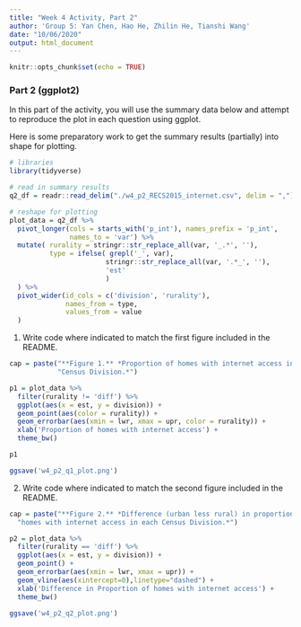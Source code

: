 ```yaml
---
title: "Week 4 Activity, Part 2"
author: 'Group 5: Yan Chen, Hao He, Zhilin He, Tianshi Wang'
date: "10/06/2020"
output: html_document
---
```


```r
knitr::opts_chunk$set(echo = TRUE)
```

### Part 2 (ggplot2)

In this part of the activity, you will use the summary data below and attempt
to reproduce the plot in each question using ggplot.

Here is some preparatory work to get the summary results (partially) into
shape for plotting. 

```r
# libraries
library(tidyverse)

# read in summary results
q2_df = readr::read_delim("./w4_p2_RECS2015_internet.csv", delim = ",")
```

```r
# reshape for plotting
plot_data = q2_df %>%
  pivot_longer(cols = starts_with('p_int'), names_prefix = 'p_int',
               names_to = 'var') %>%
  mutate( rurality = stringr::str_replace_all(var, '_.*', ''),
          type = ifelse( grepl('_', var), 
                        stringr::str_replace_all(var, '.*_', ''),
                        'est'
                        )
  ) %>%
  pivot_wider(id_cols = c('division', 'rurality'), 
              names_from = type, 
              values_from = value
  ) 
```

1. Write code where indicated to match the first figure included in the README.
```r
cap = paste("**Figure 1.** *Proportion of homes with internet access in each",
            "Census Division.*")

p1 = plot_data %>% 
  filter(rurality != 'diff') %>% 
  ggplot(aes(x = est, y = division)) +
  geom_point(aes(color = rurality)) +
  geom_errorbar(aes(xmin = lwr, xmax = upr, color = rurality)) + 
  xlab('Proportion of homes with internet access') + 
  theme_bw()

p1

ggsave('w4_p2_q1_plot.png')

```

2. Write code where indicated to match the second figure included in the README.
```r
cap = paste("**Figure 2.** *Difference (urban less rural) in proportion of",
  "homes with internet access in each Census Division.*")

p2 = plot_data %>% 
  filter(rurality == 'diff') %>% 
  ggplot(aes(x = est, y = division)) +
  geom_point() +
  geom_errorbar(aes(xmin = lwr, xmax = upr)) + 
  geom_vline(aes(xintercept=0),linetype="dashed") + 
  xlab('Difference in Proportion of homes with internet access') + 
  theme_bw()

ggsave('w4_p2_q2_plot.png')


```


